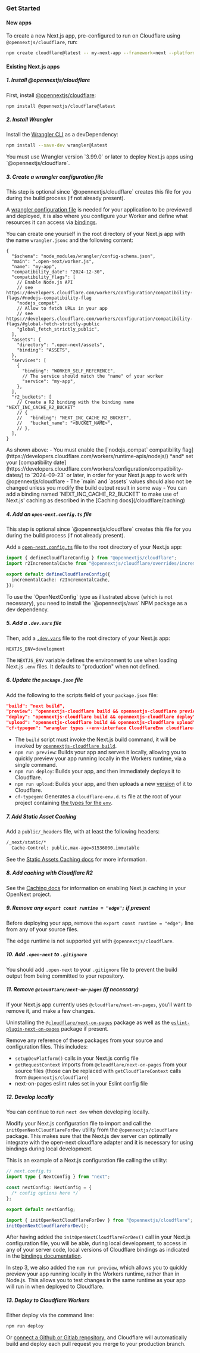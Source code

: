 
### Get Started

#### New apps

To create a new Next.js app, pre-configured to run on Cloudflare using `@opennextjs/cloudflare`, run:

```sh
npm create cloudflare@latest -- my-next-app --framework=next --platform=workers
```

#### Existing Next.js apps

##### 1. Install @opennextjs/cloudflare

First, install [@opennextjs/cloudflare](https://www.npmjs.com/package/@opennextjs/cloudflare):

```sh
npm install @opennextjs/cloudflare@latest
```

##### 2. Install Wrangler

Install the [Wrangler CLI](https://developers.cloudflare.com/workers/wrangler/) as a devDependency:

```sh
npm install --save-dev wrangler@latest
```

<Callout>
  You must use Wrangler version `3.99.0` or later to deploy Next.js apps using `@opennextjs/cloudflare`.
</Callout>

##### 3. Create a wrangler configuration file

<Callout type="info">
  This step is optional since `@opennextjs/cloudflare` creates this file for you during the build process (if
  not already present).
</Callout>

A [wrangler configuration file](https://developers.cloudflare.com/workers/wrangler/configuration/) is needed for your
application to be previewed and deployed, it is also where you configure your Worker and define what resources it can access via [bindings](https://developers.cloudflare.com/workers/runtime-apis/bindings/service-bindings).

You can create one yourself in the root directory of your Next.js app with the name `wrangler.jsonc` and the following content:

```jsonc
{
  "$schema": "node_modules/wrangler/config-schema.json",
  "main": ".open-next/worker.js",
  "name": "my-app",
  "compatibility_date": "2024-12-30",
  "compatibility_flags": [
    // Enable Node.js API
    // see https://developers.cloudflare.com/workers/configuration/compatibility-flags/#nodejs-compatibility-flag
    "nodejs_compat",
    // Allow to fetch URLs in your app
    // see https://developers.cloudflare.com/workers/configuration/compatibility-flags/#global-fetch-strictly-public
    "global_fetch_strictly_public",
  ],
  "assets": {
    "directory": ".open-next/assets",
    "binding": "ASSETS",
  },
  "services": [
    {
      "binding": "WORKER_SELF_REFERENCE",
      // The service should match the "name" of your worker
      "service": "my-app",
    },
  ],
  "r2_buckets": [
    // Create a R2 binding with the binding name "NEXT_INC_CACHE_R2_BUCKET"
    // {
    //   "binding": "NEXT_INC_CACHE_R2_BUCKET",
    //   "bucket_name": "<BUCKET_NAME>",
    // },
  ],
}
```

<Callout>
  As shown above: - You must enable the [`nodejs_compat` compatibility
  flag](https://developers.cloudflare.com/workers/runtime-apis/nodejs/) *and* set your [compatibility
  date](https://developers.cloudflare.com/workers/configuration/compatibility-dates/) to `2024-09-23` or
  later, in order for your Next.js app to work with @opennextjs/cloudflare - The `main` and `assets` values
  should also not be changed unless you modify the build output result in some way - You can add a binding
  named `NEXT_INC_CACHE_R2_BUCKET` to make use of Next.js' caching as described in the [Caching
  docs](/cloudflare/caching)
</Callout>

##### 4. Add an `open-next.config.ts` file

<Callout type="info">
  This step is optional since `@opennextjs/cloudflare` creates this file for you during the build process (if
  not already present).
</Callout>

Add a [`open-next.config.ts`](https://opennext.js.org/aws/config) file to the root directory of your Next.js app:

```ts
import { defineCloudflareConfig } from "@opennextjs/cloudflare";
import r2IncrementalCache from "@opennextjs/cloudflare/overrides/incremental-cache/r2-incremental-cache";

export default defineCloudflareConfig({
  incrementalCache: r2IncrementalCache,
});
```

<Callout>
  To use the `OpenNextConfig` type as illustrated above (which is not necessary), you need to install the
  `@opennextjs/aws` NPM package as a dev dependency.
</Callout>

##### 5. Add a `.dev.vars` file

Then, add a [`.dev.vars`](https://developers.cloudflare.com/workers/testing/local-development/#local-only-environment-variables) file to the root directory of your Next.js app:

```text
NEXTJS_ENV=development
```

The `NEXTJS_ENV` variable defines the environment to use when loading Next.js `.env` files. It defaults to "production" when not defined.

##### 6. Update the `package.json` file

Add the following to the scripts field of your `package.json` file:

```json
"build": "next build",
"preview": "opennextjs-cloudflare build && opennextjs-cloudflare preview",
"deploy": "opennextjs-cloudflare build && opennextjs-cloudflare deploy",
"upload": "opennextjs-cloudflare build && opennextjs-cloudflare upload",
"cf-typegen": "wrangler types --env-interface CloudflareEnv cloudflare-env.d.ts",
```

- The `build` script must invoke the Next.js build command, it will be invoked by [`opennextjs-cloudflare build`](/cloudflare/cli#build-command).
- `npm run preview`: Builds your app and serves it locally, allowing you to quickly preview your app running locally in the Workers runtime, via a single command.
- `npm run deploy`: Builds your app, and then immediately deploys it to Cloudflare.
- `npm run upload`: Builds your app, and then uploads a new [version](https://developers.cloudflare.com/workers/configuration/versions-and-deployments/#versions) of it to Cloudflare.
- `cf-typegen`: Generates a `cloudflare-env.d.ts` file at the root of your project containing [the types for the `env`](https://developers.cloudflare.com/workers/wrangler/commands/#types).

##### 7. Add Static Asset Caching

Add a `public/_headers` file, with at least the following headers:

```txt
/_next/static/*
  Cache-Control: public,max-age=31536000,immutable
```

See the [Static Assets Caching docs](/cloudflare/caching#static-assets-caching) for more information.

##### 8. Add caching with Cloudflare R2

See the [Caching docs](/cloudflare/caching) for information on enabling Next.js caching in your OpenNext project.

##### 9. Remove any `export const runtime = "edge";` if present

Before deploying your app, remove the `export const runtime = "edge";` line from any of your source files.

The edge runtime is not supported yet with `@opennextjs/cloudflare`.

##### 10. Add `.open-next` to `.gitignore`

You should add `.open-next` to your `.gitignore` file to prevent the build output from being committed to your repository.

##### 11. Remove `@cloudflare/next-on-pages` (if necessary)

If your Next.js app currently uses `@cloudflare/next-on-pages`, you'll want to remove it, and make a few changes.

Uninstalling the [`@cloudflare/next-on-pages`](https://www.npmjs.com/package/@cloudflare/next-on-pages) package as well as the [`eslint-plugin-next-on-pages`](https://www.npmjs.com/package/eslint-plugin-next-on-pages) package if present.

Remove any reference of these packages from your source and configuration files.
This includes:

- `setupDevPlatform()` calls in your Next.js config file
- `getRequestContext` imports from `@cloudflare/next-on-pages` from your source files
  (those can be replaced with `getCloudflareContext` calls from `@opennextjs/cloudflare`)
- next-on-pages eslint rules set in your Eslint config file

##### 12. Develop locally

You can continue to run `next dev` when developing locally.

Modify your Next.js configuration file to import and call the `initOpenNextCloudflareForDev` utility
from the `@opennextjs/cloudflare` package. This makes sure that the Next.js dev server can optimally integrate with the open-next cloudflare adapter and it is necessary for using bindings during local development.

This is an example of a Next.js configuration file calling the utility:

```ts
// next.config.ts
import type { NextConfig } from "next";

const nextConfig: NextConfig = {
  /* config options here */
};

export default nextConfig;

import { initOpenNextCloudflareForDev } from "@opennextjs/cloudflare";
initOpenNextCloudflareForDev();
```

After having added the `initOpenNextCloudflareForDev()` call in your Next.js configuration file, you will be able, during local development, to access in any of your server code, local versions of Cloudflare bindings as indicated in the [bindings documentation](./bindings).

In step 3, we also added the `npm run preview`, which allows you to quickly preview your app running locally in the Workers runtime,
rather than in Node.js. This allows you to test changes in the same runtime as your app will run in when deployed to Cloudflare.

##### 13. Deploy to Cloudflare Workers

Either deploy via the command line:

```sh
npm run deploy
```

Or [connect a Github or Gitlab repository](https://developers.cloudflare.com/workers/ci-cd/), and Cloudflare will automatically build and deploy each pull request you merge to your production branch.
